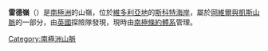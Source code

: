{{coord|77|6|S|162|8|E|display=title}}

'''雷德嶺'''（{{lang-en|Red Ridge}}）是[[南極洲|南極洲]]的山嶺，位於[[維多利亞地|維多利亞地]]的[[斯科特海岸|斯科特海岸]]，屬於[[岡維爾與凱斯山脈|岡維爾與凱斯山脈]]的一部分，由[[英國|英國]]探險隊發現，現時由[[南極條約體系|南極條約體系]]管理。

{{DEFAULTSORT:Red Ridge}}
[[Category:南極洲山脈|Category:南極洲山脈]]


{{ScottCoast-geo-stub}}